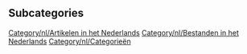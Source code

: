 
== Subcategories ==
[[Category/nl/Artikelen in het Nederlands]]
[[Category/nl/Bestanden in het Nederlands]]
[[Category/nl/Categorieën]]
